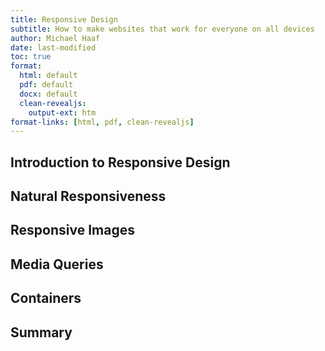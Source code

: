 ```yaml
---
title: Responsive Design
subtitle: How to make websites that work for everyone on all devices
author: Michael Haaf
date: last-modified
toc: true
format: 
  html: default
  pdf: default
  docx: default
  clean-revealjs: 
    output-ext: htm
format-links: [html, pdf, clean-revealjs]
---
```


## Introduction to Responsive Design

## Natural Responsiveness

## Responsive Images

## Media Queries

## Containers

## Summary
